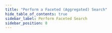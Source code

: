 ```yaml
---
title: "Perform a Faceted (Aggregated) Search"
hide_table_of_contents: true
sidebar_label: Perform Faceted Search
sidebar_position: 8
---
```





<LanguageSwitcher supportedLanguages={supportedLanguages} />

<LanguageContent language="csharp">
   <HowToPerformAFacetedSearchCsharp />
</LanguageContent>

<LanguageContent language="java">
   <HowToPerformAFacetedSearchJava />
</LanguageContent>

<LanguageContent language="nodejs">
   <HowToPerformAFacetedSearchNodejs />
</LanguageContent>


<!---
### Session
- [How to Query](../../../client-api/session/querying/how-to-query)

### Indexes
- [Faceted Search](../../../indexes/querying/faceted-search)


-->